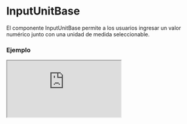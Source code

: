 
# InputUnitBase

El componente InputUnitBase permite a los usuarios ingresar un valor numérico junto con una unidad de medida seleccionable.

### Ejemplo

<Iframe src="https://fenextjs-component-storybook.vercel.app/iframe.html?args=&id=component-input-unit-base--index&viewMode=story" />

### Importacion

Para importar el componente InputUnitBase, se puede hacer desde fenextjs

```tsx copy
import { InputUnitBase } from "fenextjs";
```

### Parametros

| Parametro | Tipo | Requerido | Default | Descripcion |
| --------- | ---- | --------- | ------- | ----------- |
| defaultValue | Partial\<InputUnitValue\> | no | \{\} | Valor por defecto del componente, incluye el valor numérico y la unidad de medida. |
| value | Partial\<InputUnitValue\> | no | undefined | Valor actual del componente, incluye el valor numérico y la unidad de medida. |
| onChange | (data: Partial\<InputUnitValue\>) =\> void | no | undefined | Función que se ejecuta cuando el valor o la unidad cambia, recibe el objeto con `value` y `unit`. |
| options | Unit_All[] | sí | undefined | Opciones disponibles para las unidades de medida, definidas por el tipo `Unit_All`. |
| className | string | no | undefined | Clase CSS personalizada para el componente principal. |
| classNameSelect | string | no | undefined | Clase CSS personalizada para el select de unidades. |
| classNameInput | string | no | undefined | Clase CSS personalizada para el input del valor numérico. |

### Storybook

Para ver el storybook del componente lo puede hacer con este [link](https://fenextjs-component-storybook.vercel.app/?path=/story/component-input-unit-base--index)

### Usos

- InputUnitBase básico

```tsx copy
<InputUnitBase options={['cm', 'in', 'ft']} />
```

- InputUnitBase con valor y unidad iniciales

```tsx copy
<InputUnitBase defaultValue={{ value: 10, unit: 'cm' }} options={['cm', 'in', 'ft']} />
```

- InputUnitBase con función onChange

```tsx copy
<InputUnitBase options={['kg', 'g']} onChange={(data) => console.log(data)} />
```

